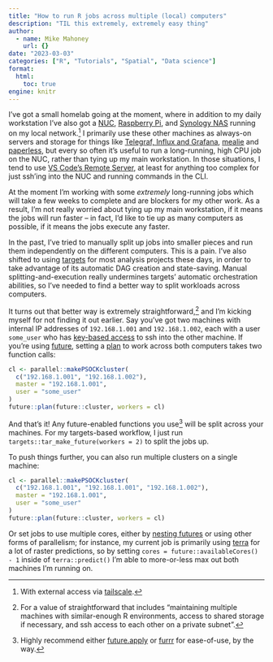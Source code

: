 ```yaml
---
title: "How to run R jobs across multiple (local) computers"
description: "TIL this extremely, extremely easy thing"
author:
  - name: Mike Mahoney
    url: {}
date: "2023-03-03"
categories: ["R", "Tutorials", "Spatial", "Data science"]
format: 
  html:
    toc: true
engine: knitr
---
```


I've got a small homelab going at the moment, where in addition to my daily workstation I've also got a [NUC](https://www.intel.com/content/www/us/en/products/details/nuc.html), [Raspberry Pi](https://www.raspberrypi.org/), and [Synology NAS](https://www.synology.com/en-us/dsm) running on my local network.^[With external access via [tailscale](https://tailscale.com/).] I primarily use these other machines as always-on servers and storage for things like [Telegraf, Influx and Grafana](../2020/05/), [mealie](https://mealie.io/) and [paperless](https://github.com/paperless-ngx/paperless-ngx), but every so often it's useful to run a long-running, high CPU job on the NUC, rather than tying up my main workstation. In those situations, I tend to use [VS Code's Remote Server](https://code.visualstudio.com/docs/remote/ssh), at least for anything too complex for just ssh'ing into the NUC and running commands in the CLI.

At the moment I'm working with some _extremely_ long-running jobs which will take a few weeks to complete and are blockers for my other work. As a result, I'm not really worried about tying up my main workstation, if it means the jobs will run faster -- in fact, I'd like to tie up as many computers as possible, if it means the jobs execute any faster.

In the past, I've tried to manually split up jobs into smaller pieces and run them independently on the different computers. This is a pain. I've also shifted to using [targets](https://books.ropensci.org/targets/) for most analysis projects these days, in order to take advantage of its automatic DAG creation and state-saving. Manual splitting-and-execution really undermines targets' automatic orchestration abilities, so I've needed to find a better way to split workloads across computers.

It turns out that better way is extremely straightforward,^[For a value of straightforward that includes "maintaining multiple machines with similar-enough R environments, access to shared storage if necessary, and ssh access to each other on a private subnet".] and I'm kicking myself for not finding it out earlier. Say you've got two machines with internal IP addresses of `192.168.1.001` and `192.168.1.002`, each with a user `some_user` who has [key-based access](https://www.digitalocean.com/community/tutorials/how-to-configure-ssh-key-based-authentication-on-a-linux-server#step-2-copying-an-ssh-public-key-to-your-server) to ssh into the other machine. If you're using [future](https://future.futureverse.org/), setting a [plan](https://future.futureverse.org/articles/future-1-overview.html#controlling-how-futures-are-resolved) to work across both computers takes two function calls:

```r
cl <- parallel::makePSOCKcluster(
  c("192.168.1.001", "192.168.1.002"),
  master = "192.168.1.001",
  user = "some_user"
)
future::plan(future::cluster, workers = cl)
```

And that's it! Any future-enabled functions you use^[Highly recommend either [future.apply](https://future.apply.futureverse.org/) or [furrr](https://furrr.futureverse.org/) for ease-of-use, by the way.] will be split across your machines. For my targets-based workflow, I just run `targets::tar_make_future(workers = 2)` to split the jobs up. 

To push things further, you can also run multiple clusters on a single machine:

```r
cl <- parallel::makePSOCKcluster(
  c("192.168.1.001", "192.168.1.001", "192.168.1.002"),
  master = "192.168.1.001",
  user = "some_user"
)
future::plan(future::cluster, workers = cl)
```

Or set jobs to use multiple cores, either by [nesting futures](https://future.futureverse.org/index.html#nested-futures-and-evaluation-topologies) or using other forms of parallelism; for instance, my current job is primarily using [terra](https://github.com/rspatial/terra) for a lot of raster predictions, so by setting `cores = future::availableCores() - 1` inside of `terra::predict()` I'm able to more-or-less max out both machines I'm running on.
